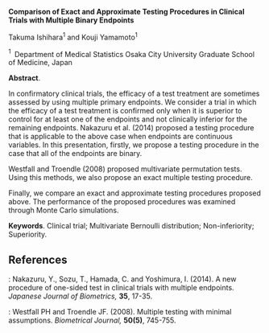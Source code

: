 <span>**Comparison of Exact and Approximate Testing Procedures in
Clinical Trials with Multiple Binary Endpoints**</span>

Takuma Ishihara$^1$ and Kouji Yamamoto$^1$

$^1 \;$ Department of Medical Statistics Osaka City University Graduate
School of Medicine, Japan

<span>**Abstract**</span>.

In confirmatory clinical trials, the efficacy of a test treatment are
sometimes assessed by using multiple primary endpoints. We consider a
trial in which the efficacy of a test treatment is confirmed only when
it is superior to control for at least one of the endpoints and not
clinically inferior for the remaining endpoints. Nakazuru et al. (2014)
proposed a testing procedure that is applicable to the above case when
endpoints are continuous variables. In this presentation, firstly, we
propose a testing procedure in the case that all of the endpoints are
binary.

Westfall and Troendle (2008) proposed multivariate permutation tests.
Using this methods, we also propose an exact multiple testing procedure.

Finally, we compare an exact and approximate testing procedures proposed
above. The performance of the proposed procedures was examined through
Monte Carlo simulations.

<span>**Keywords**</span>. Clinical trial; Multivariate Bernoulli
distribution; Non-inferiority; Superiority.

References {#references .unnumbered}
----------

:   Nakazuru, Y., Sozu, T., Hamada, C. and Yoshimura, I. (2014). A new
    procedure of one-sided test in clinical trials with
    multiple endpoints. *Japanese Journal of Biometrics,* **35**, 17-35.

:   Westfall PH and Troendle JF. (2008). Multiple testing with
    minimal assumptions. *Biometrical Journal,* **50(5)**, 745-755.


